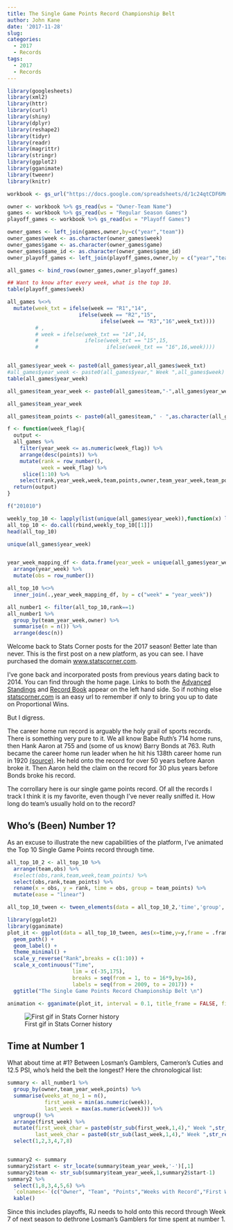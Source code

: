 ```yaml
---
title: The Single Game Points Record Championship Belt
author: John Kane
date: '2017-11-28'
slug: 
categories:
  - 2017
  - Records
tags: 
  - 2017
  - Records
---
```


```r
library(googlesheets)
library(xml2)
library(httr)
library(curl)
library(shiny)
library(dplyr)
library(reshape2)
library(tidyr)
library(readr)
library(magrittr)
library(stringr)
library(ggplot2)
library(gganimate)
library(tweenr)
library(knitr)

workbook <- gs_url("https://docs.google.com/spreadsheets/d/1c24qtCDF6MnL1I-nNG2ovymFB3fYj1NsWpLe3SGCbJs/pubhtml")

owner <- workbook %>% gs_read(ws = "Owner-Team Name")
games <- workbook %>% gs_read(ws = "Regular Season Games")
playoff_games <- workbook %>% gs_read(ws = "Playoff Games")

owner_games <- left_join(games,owner,by=c("year","team"))
owner_games$week <- as.character(owner_games$week)
owner_games$game <- as.character(owner_games$game)
owner_games$game_id <- as.character(owner_games$game_id)
owner_playoff_games <- left_join(playoff_games,owner,by = c("year","team"))

all_games <- bind_rows(owner_games,owner_playoff_games)

## Want to know after every week, what is the top 10.
table(playoff_games$week)

all_games %<>%
  mutate(week_txt = ifelse(week == "R1","14",
                       ifelse(week == "R2","15",
                              ifelse(week == "R3","16",week_txt))))
         # ,
         # week = ifelse(week_txt == "14",14,
         #               ifelse(week_txt == "15",15,
         #                      ifelse(week_txt == "16",16,week))))


all_games$year_week <- paste0(all_games$year,all_games$week_txt)
#all_games$year_week <- paste0(all_games$year," Week ",all_games$week)
table(all_games$year_week)

all_games$team_year_week <- paste0(all_games$team,"-",all_games$year_week)

all_games$team_year_week

all_games$team_points <- paste0(all_games$team," - ",as.character(all_games$points))

f <- function(week_flag){
  output <-
  all_games %>%
    filter(year_week <= as.numeric(week_flag)) %>%
    arrange(desc(points)) %>%
    mutate(rank = row_number(),
           week = week_flag) %>%
     slice(1:10) %>%
    select(rank,year_week,week,team,points,owner,team_year_week,team_points)
  return(output)
}

f("201010")

weekly_top_10 <- lapply(list(unique(all_games$year_week)),function(x) lapply(x,f))
all_top_10 <- do.call(rbind,weekly_top_10[[1]])
head(all_top_10)

unique(all_games$year_week) 


year_week_mapping_df <- data.frame(year_week = unique(all_games$year_week)) %>%
  arrange(year_week) %>%
  mutate(obs = row_number())

all_top_10 %<>%
  inner_join(.,year_week_mapping_df, by = c("week" = "year_week"))

all_number1 <- filter(all_top_10,rank==1)
all_number1 %>%
  group_by(team_year_week,owner) %>%
  summarise(n = n()) %>%
  arrange(desc(n))
```

Welcome back to Stats Corner posts for the 2017 season! Better late than never. This is the first post on a new platform, as you can see. I have purchased the domain [www.statscorner.com](www.statscorner.com). 

I've gone back and incorporated posts from previous years dating back to 2014. You can find through the home page. Links to both the [Advanced Standings](http://ec2-54-213-112-234.us-west-2.compute.amazonaws.com:3838/stats-corner/advanced-standings/) and [Record Book](http://ec2-54-213-112-234.us-west-2.compute.amazonaws.com:3838/stats-corner/record-book/) appear on the left hand side. So if nothing else [statscorner.com](www.statscorner.com) is an easy url to remember if only to bring you up to date on Proportional Wins. 

But I digress. 

The career home run record is arguably the holy grail of sports records. There is something very pure to it. We all know Babe Ruth's 714 home runs, then Hank Aaron at 755 and (some of us know) Barry Bonds at 763. Ruth became the career home run leader when he hit his 138th career home run in 1920 [(source)](https://en.wikipedia.org/wiki/List_of_Major_League_Baseball_progressive_career_home_runs_leaders). He held onto the record for over 50 years before Aaron broke it. Then Aaron held the claim on the record for 30 plus years before Bonds broke his record. 

The corrollary here is our single game points record. Of all the records I track I think it is my favorite, even though I've never really sniffed it. How long do team's usually hold on to the record?


## Who's (Been) Number 1?

As an excuse to illustrate the new capabilities of the platform, I've animated the Top 10 Single Game Points record through time. 

```r
all_top_10_2 <- all_top_10 %>%
  arrange(team,obs) %>%
  #select(obs,rank,team,week,team_points) %>%
  select(obs,rank,team_points) %>%
  rename(x = obs, y = rank, time = obs, group = team_points) %>%
  mutate(ease = "linear")

all_top_10_tween <- tween_elements(data = all_top_10_2,'time','group','ease',nframes = 414) #138*5

library(ggplot2)
library(gganimate)
plot_it <- ggplot(data = all_top_10_tween, aes(x=time,y=y,frame = .frame, group = .group, cumulative = F,label = .group)) +
  geom_path() +
  geom_label() +
  theme_minimal() +
  scale_y_reverse("Rank",breaks = c(1:10)) +
  scale_x_continuous("Time",
                     lim = c(-35,175),
                     breaks = seq(from = 1, to = 16*9,by=16),
                     labels = seq(from = 2009, to = 2017)) +
  ggtitle("The Single Game Points Record Championship Belt \n")

animation <- gganimate(plot_it, interval = 0.1, title_frame = FALSE, filename = "/home/john/stats-corner/static/img/belt.gif")

```

![First gif in Stats Corner history](/home/john/stats-corner/static/img/belt.gif)


## Time at Number 1

What about time at #1? Between Losman's Gamblers, Cameron's Cuties and 12.5 PSI, who's held the belt the longest? Here the chronological list:

```r
summary <- all_number1 %>%
  group_by(owner,team_year_week,points) %>%
  summarise(weeks_at_no_1 = n(),
            first_week = min(as.numeric(week)),
            last_week = max(as.numeric(week))) %>%
  ungroup() %>%
  arrange(first_week) %>%
  mutate(first_week_char = paste0(str_sub(first_week,1,4)," Week ",str_replace(str_sub(first_week,5,6),'0','')),
         last_week_char = paste0(str_sub(last_week,1,4)," Week ",str_replace(str_sub(last_week,5,6),'0',''))) %>%
  select(1,2,3,4,7,8)


summary2 <- summary
summary2$start <- str_locate(summary$team_year_week,'-')[,1]
summary2$team <- str_sub(summary$team_year_week,1,summary2$start-1)
summary2 %>%
  select(1,8,3,4,5,6) %>%
  `colnames<-`(c("Owner", "Team", "Points","Weeks with Record","First Week","Last Week")) %>%
  kable()
```

Since this includes playoffs, RJ needs to hold onto this record through Week 7 of next season to dethrone Losman's Gamblers for time spent at
number 1.






